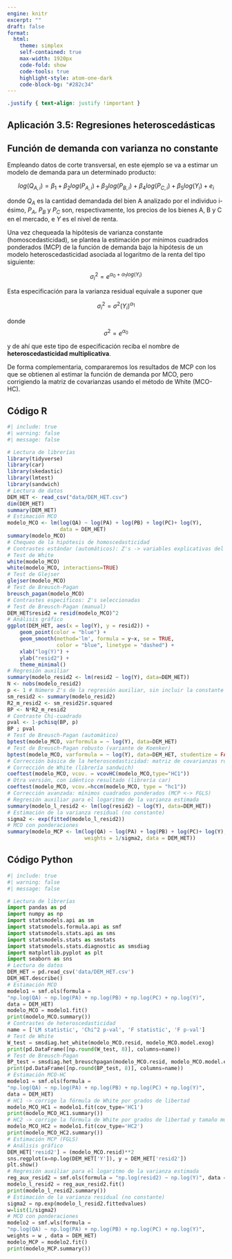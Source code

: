 ```yaml
---
engine: knitr
excerpt: ""
draft: false
format: 
  html:
    theme: simplex
    self-contained: true
    max-width: 1920px
    code-fold: show
    code-tools: true
    highlight-style: atom-one-dark
    code-block-bg: "#282c34"
---
```


```css
.justify { text-align: justify !important }
```

::: justify
# Aplicación 3.5: Regresiones heteroscedásticas {.unnumbered}

## Función de demanda con varianza no constante {.unnumbered}

Empleando datos de corte transversal, en este ejemplo se va a estimar un modelo de demanda para un determinado producto:

$$log(Q_{A,i}) = \beta_1 + \beta_2 log(P_{A,i}) + \beta_3 log(P_{B,i}) + \beta_4 log(P_{C,i}) + \beta_5 log(Y_{i}) + e_{i}$$

donde $Q_{A}$ es la cantidad demandada del bien A analizado por el individuo i-ésimo, $P_{A}$, $P_{B}$ y $P_{C}$ son, respectivamente, los precios de los bienes A, B y C en el mercado, e $Y$ es el nivel de renta.

Una vez chequeada la hipótesis de varianza constante (homoscedasticidad), se plantea la estimación por mínimos cuadrados ponderados (MCP) de la función de demanda bajo la hipótesis de un modelo heteroscedasticidad asociada al logaritmo de la renta del tipo siguiente:

$${σ_i}^2 = e^{α_0 + α_1 log⁡(Y_i)}$$

Esta especificación para la varianza residual equivale a suponer que

$${σ_i}^2 = σ^2 (Y_i)^{α_1}$$

donde $$σ^2 = e^{α_0}$$

y de ahí que este tipo de especificación reciba el nombre de **heteroscedasticidad multiplicativa**.

De forma complementaria, compararemos los resultados de MCP con los que se obtienen al estimar la función de demanda por MCO, pero corrigiendo la matriz de covarianzas usando el método de White (MCO-HC).
:::

## Código R {.unnumbered}

```r
#| include: true
#| warning: false
#| message: false

# Lectura de librerías
library(tidyverse)
library(car)
library(skedastic)
library(lmtest)
library(sandwich)
# Lectura de datos
DEM_HET <- read_csv("data/DEM_HET.csv")
dim(DEM_HET)
summary(DEM_HET)
# Estimación MCO
modelo_MCO <- lm(log(QA) ~ log(PA) + log(PB) + log(PC)+ log(Y), 
                 data = DEM_HET)
summary(modelo_MCO)
# Chequeo de la hipótesis de homoscedasticidad
# Contrastes estándar (automáticos): Z's -> variables explicativas del modelo
# Test de White
white(modelo_MCO)
white(modelo_MCO, interactions=TRUE)
# Test de Glejser
glejser(modelo_MCO)
# Test de Breusch-Pagan
breusch_pagan(modelo_MCO)
# Contrastes específicos: Z's seleccionadas
# Test de Breusch-Pagan (manual)
DEM_HET$resid2 = resid(modelo_MCO)^2
# Análisis gráfico
ggplot(DEM_HET, aes(x = log(Y), y = resid2)) +
    geom_point(color = "blue") +
    geom_smooth(method='lm', formula = y~x, se = TRUE, 
                color = "blue", linetype = "dashed") +
    xlab("log(Y)") + 
    ylab("resid2") +
    theme_minimal()
# Regresión auxiliar
summary(modelo_resid2 <- lm(resid2 ~ log(Y), data=DEM_HET))
N <- nobs(modelo_resid2)
p <- 1 # Número Z's de la regresión auxiliar, sin incluir la constante
sm_resid2 <- summary(modelo_resid2)
R2_m_resid2 <- sm_resid2$r.squared
BP <- N*R2_m_resid2
# Contraste Chi-cuadrado
pval <- 1-pchisq(BP, p)
BP ; pval 
# Test de Breusch-Pagan (automático)
bptest(modelo_MCO, varformula = ~ log(Y), data=DEM_HET) 
# Test de Breusch-Pagan robusto (variante de Koenker)
bptest(modelo_MCO, varformula = ~ log(Y), data=DEM_HET, studentize = FALSE)
# Corrección básica de la heteroscedasticidad: matriz de covarianzas robusta (MCO-HC)
# Corrección de White (librería sandwich)
coeftest(modelo_MCO, vcov. = vcovHC(modelo_MCO,type="HC1"))
# Otra versión, con idéntico resultado (librería car)
coeftest(modelo_MCO, vcov.=hccm(modelo_MCO, type = "hc1")) 
# Corrección avanzada: mínimos cuadrados ponderados (MCP <-> FGLS)
# Regresión auxiliar para el logaritmo de la varianza estimada
summary(modelo_l_resid2 <- lm(log(resid2) ~ log(Y), data=DEM_HET))
# Estimación de la varianza residual (no constante)
sigma2 <- exp(fitted(modelo_l_resid2))
# MCO con ponderaciones
summary(modelo_MCP <- lm(log(QA) ~ log(PA) + log(PB) + log(PC)+ log(Y), 
                         weights = 1/sigma2, data = DEM_HET))
```

## Código Python {.unnumbered}

```python
#| include: true
#| warning: false
#| message: false

# Lectura de librerías
import pandas as pd
import numpy as np
import statsmodels.api as sm
import statsmodels.formula.api as smf
import statsmodels.stats.api as sms
import statsmodels.stats as smstats
import statsmodels.stats.diagnostic as smsdiag
import matplotlib.pyplot as plt
import seaborn as sns
# Lectura de datos
DEM_HET = pd.read_csv('data/DEM_HET.csv')
DEM_HET.describe()
# Estimación MCO
modelo1 = smf.ols(formula = 
"np.log(QA) ~ np.log(PA) + np.log(PB) + np.log(PC) + np.log(Y)", 
data = DEM_HET)
modelo_MCO = modelo1.fit()
print(modelo_MCO.summary())
# Contrastes de heteroscedasticidad
name = ['LM statistic', 'Chi^2 p-val', 'F statistic', 'F p-val']
# Test de White
W_test = smsdiag.het_white(modelo_MCO.resid, modelo_MCO.model.exog)
print(pd.DataFrame([np.round(W_test, 8)], columns=name))
# Test de Breusch-Pagan
BP_test = smsdiag.het_breuschpagan(modelo_MCO.resid, modelo_MCO.model.exog)
print(pd.DataFrame([np.round(BP_test, 8)], columns=name))
# Estimación MCO-HC
modelo1 = smf.ols(formula = 
"np.log(QA) ~ np.log(PA) + np.log(PB) + np.log(PC) + np.log(Y)", 
data = DEM_HET)
# HC1 -> corrige la fórmula de White por grados de libertad
modelo_MCO_HC1 = modelo1.fit(cov_type='HC1')
print(modelo_MCO_HC1.summary())
# HC2 -> corrige la fórmula de White por grados de libertad y tamaño muestral pequeño
modelo_MCO_HC2 = modelo1.fit(cov_type='HC2') 
print(modelo_MCO_HC2.summary())
# Estimación MCP (FGLS)
# Análisis gráfico
DEM_HET['resid2'] = (modelo_MCO.resid)**2
sns.regplot(x=np.log(DEM_HET['Y']), y = DEM_HET['resid2'])
plt.show()
# Regresión auxiliar para el logaritmo de la varianza estimada
reg_aux_resid2 = smf.ols(formula = "np.log(resid2) ~ np.log(Y)", data = DEM_HET)
modelo_l_resid2 = reg_aux_resid2.fit()
print(modelo_l_resid2.summary())
# Estimación de la varianza residual (no constante)
sigma2 = np.exp(modelo_l_resid2.fittedvalues)
w=list(1/sigma2)
# MCO con ponderaciones
modelo2 = smf.wls(formula = 
"np.log(QA) ~ np.log(PA) + np.log(PB) + np.log(PC) + np.log(Y)", 
weights = w , data = DEM_HET)
modelo_MCP = modelo2.fit()
print(modelo_MCP.summary())
```
